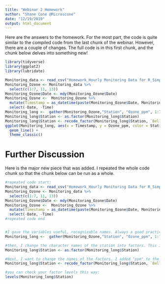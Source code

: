 ---
title: "Webinar 2 Homework"
author: "Shane Cone @Microscone"
date: "12/19/2019"
output: html_document
---
Here are the answers to the homework. For the most part, the code is quite similar to the compiled code from the last chunk of the webinar. However, there are a couple of changes. The full code is in this first chunk, and the chunk below delves into something new!

```{r fig.dim = c(15, 10)}
library(tidyverse)
library(ggplot2)
library(lubridate)

Monitoring_data <- read_csv("Homework_Hourly Monitoring Data for R_Simplified.csv", na = c("NoData", "<Samp", "Down", "NA"), skip = 3)
Monitoring_Ozone <- Monitoring_data %>% 
  select(c(1:7, 11, 13)) 
Monitoring_Ozone$Date <- mdy(Monitoring_Ozone$Date)
Monitoring_Ozone <-  Monitoring_Ozone %>% 
  mutate(Timestamp = as_datetime(paste(Monitoring_Ozone$Date, Monitoring_Ozone$Time))) %>% 
  select(-Date, -Time)
Monitoring_long <-  gather(Monitoring_Ozone,"Station", "Ozone_ppm", 1:7)
Monitoring_long$Station <- as.factor(Monitoring_long$Station)
Monitoring_long$Station <- recode_factor(Monitoring_long$Station, `Bellefonte II Ozone ppm` = "Bellefonte II", `Brandywine Creek State Park Ozone ppm` = "Brandywine Creek State Park", `Killens Pond Ozone ppm` = "Killens Pond", `Lewes Ozone ppm` = "Lewes", `Lums Pond State Park Ozone ppm` = "Lums Pond State Park", `Martin Luther King Ozone ppm` = "Martin Luther King", `Seaford Ozone ppm` = "Seaford Ozone ppm")
ggplot(Monitoring_long, aes(x = Timestamp, y = Ozone_ppm, color = Station)) +
  geom_line() +
  theme_classic()

```

# Further Discussion

Here is the major new piece that was added. I repeated the whole code chunk so that the chunk below can be run as a whole.

```{r}

#repeated code start:
Monitoring_data <- read_csv("Homework_Hourly Monitoring Data for R_Simplified.csv", na = c("NoData", "<Samp", "Down", "NA"), skip = 3)
Monitoring_Ozone <- Monitoring_data %>% 
  select(c(1:7, 11, 13)) 
Monitoring_Ozone$Date <- mdy(Monitoring_Ozone$Date)
Monitoring_Ozone <-  Monitoring_Ozone %>% 
  mutate(Timestamp = as_datetime(paste(Monitoring_Ozone$Date, Monitoring_Ozone$Time))) %>% 
  select(-Date, -Time)
#repeated code end


#I gave the variables useful, recognizable names. Always a good practice!
Monitoring_long <-  gather(Monitoring_Ozone,"Station", "Ozone_ppm", 1:7) 

#then, I change the character names of the station into factors. This is a new data type for you! As we've said, R is a statistical program, and know how to "think" about categorical variables. Read the documentation for the as.factor function! 
Monitoring_long$Station <- as.factor(Monitoring_long$Station)

#Next, I want to change the names of the factors. I added "ppm" to the ozone variable name, so the station names don't need it! Also, one of our variables is "ozone", so there is no need to have "ozone" in each place name! Also, since it is now a factor, I don't have to so some sort of find and replace, I can just "recode" the factor, and it will change all of the names! 
Monitoring_long$Station <- recode_factor(Monitoring_long$Station, `Bellefonte II Ozone ppm` = "Bellefonte II", `Brandywine Creek State Park Ozone ppm` = "Brandywine Creek State Park", `Killens Pond Ozone ppm` = "Killens Pond", `Lewes Ozone ppm` = "Lewes", `Lums Pond State Park Ozone ppm` = "Lums Pond State Park", `Martin Luther King Ozone ppm` = "Martin Luther King", `Seaford Ozone ppm` = "Seaford Ozone ppm")

#you can check your factor levels this way:
levels(Monitoring_long$Station)
```
